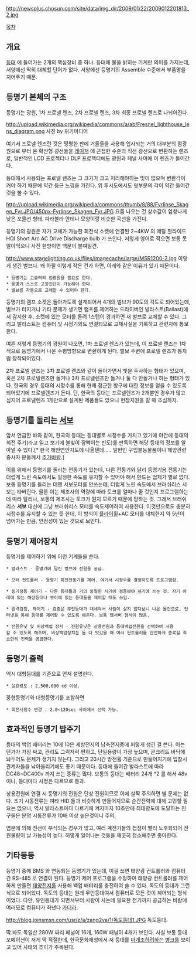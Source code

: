 http://newsplus.chosun.com/site/data/img_dir/2009/01/22/2009012201813_2.jpg

[[목차]]
== 개요 ==
[[등대]] 에 들어가는 2개의 핵심장비 중 하나. 등대에 불을 밝히는 기계란 의미를 가지는데, 서양에선 딱히 대체할 단어가 없다. 서양에선 등명기의 Assemble 수준에서 부품명을 지어주기 때문. 

== 등명기 본체의 구조 ==
등명기는 광원, 1차 프로넬 렌즈, 2차 프로넬 렌즈, 3차 최종 프로넬 렌즈로 나뉘어진다. 

http://upload.wikimedia.org/wikipedia/commons/a/ab/Fresnel_lighthouse_lens_diagram.png
사진 by 위키미디어 

여기서 프로넬 렌즈란 것은 평평한 판에 거울들을 사용해 입사되는 거의 대부분의 점광원으로 부터 온 확산형 광선들을 [[레이저]] 에 근접한 수준의 직선 광선으로 변환하는 렌즈로, 일반적인 LCD 프로젝터나 DLP 프로젝터에도 광원과 페널 사이에 이 렌즈가 들어간다.

등대에서 사용되는 프로넬 렌즈는 그 크기가 크고 처리해야하는 빛이 많으며 변환각이 커야 하기 때문에 약간 둥근 느낌을 가진다. 위 투시도에서도 윗부분의 각이 약간 들어간 것을 볼 수 있다. 

http://upload.wikimedia.org/wikipedia/commons/thumb/8/88/Fyrlinse_Skagen_Fyr.JPG/450px-Fyrlinse_Skagen_Fyr.JPG
요즘 나오는 건 상수값이 엄청나게 낮은 포물선 형태. 파라볼라 안테나 모양이랑 비슷한 곡선을 가진다. 

등명기의 광원은 자가 교체가 가능한 회전식 소켓에 연결된 2~4KW 의 메탈 할라이드 HQI Short Arc AC Drive Discharge bulb 가 쓰인다. 저렇게 영어로 적으면 보통 못알아먹으니 사진 한방이면 백문이 불여일견. 

http://www.stagelighting.co.uk/files/imagecache/large/MSR1200-2.jpg
이렇게 생긴 벌브다. 왜 하필 이렇게 작은 건가 하면, 아래와 같은 이유가 있기 때문이다.

 * 등명기는 고출력의 점광원을 필요로 한다.
 * 등명기 스스로 고장진단이 가능해야 한다.
 * 벌브를 자동으로 교체할 수 있어야 한다.

등명기의 램프 소켓은 돌아가도록 설계되어서 4개의 벌브가 90도의 각도로 되어있는데, 벌브가 터지거나 기타 문제가 생기면 램프를 제어하는 드라이버인 발라스트(Ballast)에서 감지한 후, 소켓에 있는 모터를 돌려 1스텝이 경과하면 새 벌브로 교체할 수 있다. 그리고 발라스트는 컴퓨터 및 시정기와도 연결되므로 교체사실을 기록하고 관련자에 통보한다.

여튼 저렇게 등명기의 광원이 나오면, 1차 프로넬 렌즈가 있는데, 이 프로넬 렌즈는 1차적으로 등명기에서 나온 수평방향으로 변환하게 된다. 벌브 주변에 프로넬 렌즈가 통처럼 장착되어있다.

2차 프로넬 렌즈는 3차 프로넬 렌즈와 같이 돌아가면서 빛을 주사하는 형태가 있으며, 혹은 2차 프로넬렌즈만 돌거나 3차 프로넬렌즈만 돌거나 둘 다 안돌거나 하는 형태가 있다. 한국의 경우 등대의 시정수를 통해 현재 접근한 항구에 대한 정보를 얻을 수 있도록 되어있기에 프로넬렌즈가 돈다. 단, 한국의 등대는 프로넬렌즈가 2개뿐인 경우가 많고 심지어 프로넬렌즈 1개만으로 설계된 제품들도 있으니 현장지원을 갈 때 조심하자. 

== 등명기를 돌리는 [[서보]] ==
앞서 언급한 바와 같이, 한국의 등대는 등대별로 시정수를 가지고 있기에 야간에 등대의 회전 주기(라고 읽고 보기에 불빛이 깜빡이는 빈도)를 판독하면 해당 등대의 정보를 알아낼 수 있다.[* 한국 해안연안지도에 나올텐데..... 일반인 구입불능물품이니 해양관련 종사자 분들께서 [[추가바람]].]

이를 위해서 등명기를 돌리는 전동기가 있는데, 다른 전동기와 달리 등명기용 전동기는 더럽게 느린 속도에서도 일정한 속도를 유지할 수 있어야 해서 만드는 업체가 별로 없다. 보통 등명기를 돌리는 데엔 서보모터를 안쓰는데, 더럽게 느린 속도에서 브러쉬리스 서보는 타버린다. 물론 이는 제조사의 역량에 따라 토크를 얼마나 줄 것인지 프로그램하는 데 따라 달리나, 보통의 제조사는 토크가 뭔지 모르기 때문에 망하는 것. 그래서 브러쉬리스 '''서보''' 대신에 그냥 브러쉬리스 모터를 속도제어하여 사용한다. 이것만으로도 충분히 시정수를 유지할 수 있는 듯 한데, 이 방식이 [[플라이휠]]+AC 모터를 대체한지 약 5년이 넘어가는 만큼, 안정성이 있는 것으로 보인다. 

== 등명기 제어장치 ==
등명기를 제어하기 위해 이런 기계들을 쓴다.

 * 발라스트 - 등명기에 달린 벌브에 전원을 공급.

 * 모터 컨트롤러 - 등명기 회전전동기를 제어. 여기서 시정수를 결정하도록 프로그램함.

 * 동기점등 제어기 - 다른 등대들과 거의 동일한 시기에 점등해야 하기에 쓰는 것. 자기 아래에 있는 해상등대나 부이에 있는 등대들을 제어할 때도 쓰임.

 * 원격검침, 제어기 - 요즘은 무인등대가 대세여서 사람이 살지 않다보니 나온 물건으로, 인터넷을 통해 등대를 제어할 수 있도록 해준다. 보통 웹서버 형식이 많음.

 * 전원유닛 및 비상백업 장치 - 전원유닛은 상용전원과 등대백업전원을 선택하여 사용할 수 있도록 해주며, 비상백업장치는 둘 다 맛갔을 때 여러 컨트롤러를 안전하게 종료할 최소한의 전력을 공급한다. 

== 등명기 출력 ==
역시 대형등대를 기준으로 먼저 설명한다.
 * 실효광도 : 2,500,000 cd 이상.

중형등명기와 대형등명기를 포함하면 
 * 회전시정수 변경 : 2.0~120sec 사이에서 선택 가능.

== 효과적인 등명기 밥주기 ==
등대의 백업 배터리는 10에 10은 세방전지의 납축전지중에 퍼렇게 생긴 걸 쓴다. 이는 단가가 가장 싸고, 관리도 그럭저럭 편하고, 단일용량이 가장 높으며, 콘크리트 바닥에 놔두어도 문제가 생기지 않는다. 그리고 20시간 방전률 기준으로 만들어지기에 입찰시 관계자들을 낚아올리기에도 좋기 때문이다. 등대에 들어간 발라스트에 따라 DC48~DC400v 까지 쓰는 종류는 많다. 보통의 등대는 배터리 24개 *2 를 해서 48v이나, 등대마다 사정은 다르므로 통과.

상용전원에 연결 시 등명기의 전원은 단상 전원이므로 이에 살짝 주의하면 별 문제는 없다. 초기 시동전류는 여타 HID 들과 비슷하게 만들어지므로 순간전력에 대해 고민할 필요는 없으나, 역시 발라스트마다 다르기에 켜자마자 10초만에 최대광도에 도달하는 친구들은 분명 시동전류가 10배 이상 높은것이니 주의. 

염분에 의해 전선이 부식되는 경우가 많고, 여러 계전기들의 접점이 빨리 노후화되어 전원불량이 날 가능성이 높다. 허옇게 일어나는 것들을 깨끗히 청소해주면 좋아한다. 

== 기타등등 ==
등명기 중에 BMS 와 연동되는 등명기가 있는데, 이걸 쓰면 태양광 컨트롤러와 컴퓨터 간 RS-485 로 연결이 된다. 등명기 제어 프로그램을 수정하여 태양광 컨트롤러를 제어하게 만들면 [[태양전지]]를 사용해 백업 배터리를 충전하여 쓸 수 있다. 독도의 등대가 그런 식으로 되어있다. 독도의 등대는 원래 무인등대여서 컴퓨터로 모든 것이 제어되는 형식이었다. 다만, 유인등대가 되면서부터 사람이 사는데 필요한 전기까지 공급하는 바람에 여러모로 컴퓨터가 화낸다 [[카더라]].

http://blog.joinsmsn.com/usr/z/a/zang2ya/1/독도등대1.JPG
독도등대. 

딱 봐도 독일산 280W 짜리 페널이 16개, 160W 패널이 4개가 보인다. 
사실 보통 등대 포메이션이 저게 딱 적절한데, 한국문화재청에서 저 등대를 [[마개조]]하려하는 [[병크]]를 보이고 있어 사태의 추이가 주목된다.
